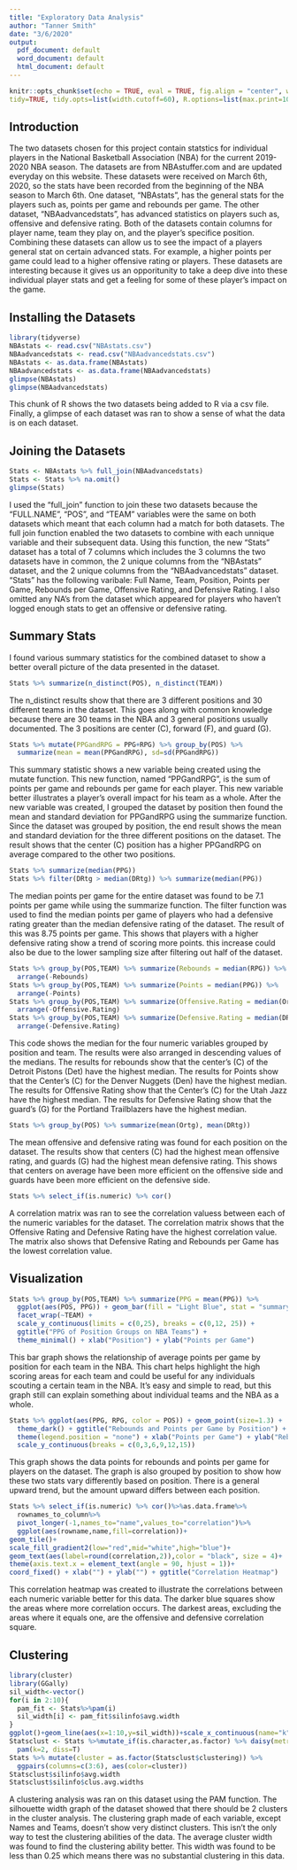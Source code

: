 ```yaml
---
title: "Exploratory Data Analysis"
author: "Tanner Smith"
date: "3/6/2020"
output:
  pdf_document: default
  word_document: default
  html_document: default
---
```


```r
knitr::opts_chunk$set(echo = TRUE, eval = TRUE, fig.align = "center", warning = F, message = F,
tidy=TRUE, tidy.opts=list(width.cutoff=60), R.options=list(max.print=100))
```

## Introduction
The two datasets chosen for this project contain statstics for individual players in the National Basketball Association (NBA) for the current 2019-2020 NBA season. The datasets are from NBAstuffer.com and are updated everyday on this website. These datasets were received on March 6th, 2020, so the stats have been recorded from the beginning of the NBA season to March 6th. One dataset, "NBAstats", has the general stats for the players such as, points per game and rebounds per game. The other dataset, "NBAadvancedstats", has advanced statistics on players such as, offensive and defensive rating. Both of the datasets contain columns for player name, team they play on, and the player's specifice position. Combining these datasets can allow us to see the impact of a players general stat on certain advanced stats. For example, a higher points per game could lead to a higher offensive rating or players. These datasets are interesting because it gives us an opporitunity to take a deep dive into these individual player stats and get a feeling for some of these player's impact on the game.


## Installing the Datasets
```R
library(tidyverse)
NBAstats <- read.csv("NBAstats.csv")
NBAadvancedstats <- read.csv("NBAadvancedstats.csv")
NBAstats <- as.data.frame(NBAstats)
NBAadvancedstats <- as.data.frame(NBAadvancedstats)
glimpse(NBAstats)
glimpse(NBAadvancedstats)
```
This chunk of R shows the two datasets being added to R via a csv file. Finally, a glimpse of each dataset was ran to show a sense of what the data is on each dataset. 



## Joining the Datasets
```R
Stats <- NBAstats %>% full_join(NBAadvancedstats)
Stats <- Stats %>% na.omit()
glimpse(Stats)
```
I used the "full_join" function to join these two datasets because the "FULL.NAME", "POS", and "TEAM" variables were the same on both datasets which meant that each column had a match for both datasets. The full join function enabled the two datasets to combine with each unnique variable and their subsequent data. Using this function, the new "Stats" dataset has a total of 7 columns which includes the 3 columns the two datasets have in common, the 2 unique columns from the "NBAstats" dataset, and the 2 unique columns from the "NBAadvancedstats" dataset. "Stats" has the following varibale: Full Name, Team, Position, Points per Game, Rebounds per Game, Offensive Rating, and Defensive Rating. I also omitted any NA's from the dataset which appeared for players who haven't logged enough stats to get an offensive or defensive rating.



## Summary Stats
I found various summary statistics for the combined dataset to show a better overall picture of the data presented in the dataset.

```R
Stats %>% summarize(n_distinct(POS), n_distinct(TEAM))
```

The n_distinct results show that there are 3 different positions and 30 different teams in the dataset. This goes along with common knowledge because there are 30 teams in the NBA and 3 general positions usually documented. The 3 positions are center (C), forward (F), and guard (G).


```R
Stats %>% mutate(PPGandRPG = PPG+RPG) %>% group_by(POS) %>%
  summarize(mean = mean(PPGandRPG), sd=sd(PPGandRPG))
```
This summary statistic shows a new variable being created using the mutate function. This new function, named "PPGandRPG", is the sum of points per game and rebounds per game for each player. This new variable better illustrates a player's overall impact for his team as a whole. After the new variable was created, I grouped the dataset by position then found the mean and standard deviation for PPGandRPG using the summarize function. Since the dataset was grouped by position, the end result shows the mean and standard deviation for the three different positions on the dataset. The result shows that the center (C) position has a higher PPGandRPG on average compared to the other two positions. 

```R
Stats %>% summarize(median(PPG))
Stats %>% filter(DRtg > median(DRtg)) %>% summarize(median(PPG))
```
The median points per game for the entire dataset was found to be 7.1 points per game while using the summarize function. The filter function was used to find the median points per game of players who had a defensive rating greater than the median defensive rating of the dataset. The result of this was 8.75 points per game. This shows that players with a higher defensive rating show a trend of scoring more points. this increase could also be due to the lower sampling size after filtering out half of the dataset.

```R
Stats %>% group_by(POS,TEAM) %>% summarize(Rebounds = median(RPG)) %>% 
  arrange(-Rebounds)
Stats %>% group_by(POS,TEAM) %>% summarize(Points = median(PPG)) %>% 
  arrange(-Points)
Stats %>% group_by(POS,TEAM) %>% summarize(Offensive.Rating = median(Ortg)) %>% 
  arrange(-Offensive.Rating)
Stats %>% group_by(POS,TEAM) %>% summarize(Defensive.Rating = median(DRtg)) %>% 
  arrange(-Defensive.Rating)
```
This code shows the median for the four numeric variables grouped by position and team. The results were also arranged in descending values of the medians. The results for rebounds show that the center's (C) of the Detroit Pistons (Det) have the highest median. The results for Points show that the Center's (C) for the Denver Nuggets (Den) have the highest median. The results for Offensive Rating show that the Center's (C) for the Utah Jazz have the highest median. The results for Defensive Rating show that the guard's (G) for the Portland Trailblazers have the highest median.

```R
Stats %>% group_by(POS) %>% summarize(mean(Ortg), mean(DRtg))
```
The mean offensive and defensive rating was found for each position on the dataset. The results show that centers (C) had the highest mean offensive rating, and guards (G) had the highest mean defensive rating. This shows that centers on average have been more efficient on the offensive side and guards have been more efficient on the defensive side.

```R
Stats %>% select_if(is.numeric) %>% cor()
```
A correlation matrix was ran to see the correlation valuess between each of the numeric variables for the dataset. The correlation matrix shows that the Offensive Rating and Defensive Rating have the highest correlation value. The matrix also shows that Defensive Rating and Rebounds per Game has the lowest correlation value. 



## Visualization
```R
Stats %>% group_by(POS,TEAM) %>% summarize(PPG = mean(PPG)) %>%
  ggplot(aes(POS, PPG)) + geom_bar(fill = "Light Blue", stat = "summary", fun.y= "mean") +
  facet_wrap(~TEAM) +
  scale_y_continuous(limits = c(0,25), breaks = c(0,12, 25)) +
  ggtitle("PPG of Position Groups on NBA Teams") +
  theme_minimal() + xlab("Position") + ylab("Points per Game")
```
This bar graph shows the relationship of average points per game by position for each team in the NBA. This chart helps highlight the high scoring areas for each team and could be useful for any individuals scouting a certain team in the NBA. It's easy and simple to read, but this graph still can explain something about individual teams and the NBA as a whole.



```R
Stats %>% ggplot(aes(PPG, RPG, color = POS)) + geom_point(size=1.3) +
  theme_dark() + ggtitle("Rebounds and Points per Game by Position") + facet_wrap(~POS) +
  theme(legend.position = "none") + xlab("Points per Game") + ylab("Rebounds per Game") +
  scale_y_continuous(breaks = c(0,3,6,9,12,15))
```
This graph shows the data points for rebounds and points per game for players on the dataset. The graph is also grouped by position to show how these two stats vary differently based on position. There is a general upward trend, but the amount upward differs between each position. 

```R
Stats %>% select_if(is.numeric) %>% cor()%>%as.data.frame%>%
  rownames_to_column%>%
  pivot_longer(-1,names_to="name",values_to="correlation")%>%
  ggplot(aes(rowname,name,fill=correlation))+
geom_tile()+
scale_fill_gradient2(low="red",mid="white",high="blue")+ 
geom_text(aes(label=round(correlation,2)),color = "black", size = 4)+ 
theme(axis.text.x = element_text(angle = 90, hjust = 1))+ 
coord_fixed() + xlab("") + ylab("") + ggtitle("Correlation Heatmap")
```
This correlation heatmap was created to illustrate the correlations between each numeric variable better for this data. The darker blue squares show the areas where more correlation occurs. The darkest areas, excluding the areas where it equals one, are the offensive and defensive correlation square. 



## Clustering
```R
library(cluster)
library(GGally)
sil_width<-vector()
for(i in 2:10){
  pam_fit <- Stats%>%pam(i)
  sil_width[i] <- pam_fit$silinfo$avg.width
}
ggplot()+geom_line(aes(x=1:10,y=sil_width))+scale_x_continuous(name="k",breaks=1:10)
Statsclust <- Stats %>%mutate_if(is.character,as.factor) %>% daisy(metric = "gower") %>%
  pam(k=2, diss=T)
Stats %>% mutate(cluster = as.factor(Statsclust$clustering)) %>% 
  ggpairs(columns=c(3:6), aes(color=cluster))
Statsclust$silinfo$avg.width
Statsclust$silinfo$clus.avg.widths

```
A clustering analysis was ran on this dataset using the PAM function. The silhouette width graph of the dataset showed that there should be 2 clusters in the cluster analysis.  The clustering graph made of each variable, except Names and Teams, doesn't show very distinct clusters. This isn't the only way to test the clustering abilities of the data. The average cluster width was found to find the clustering ability better. This width was found to  be less than 0.25 which means there was no substantial clustering in this data. 




